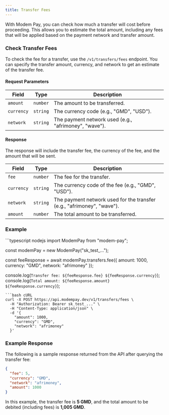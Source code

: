 ```yaml
---
title: Transfer Fees
---
```


With Modem Pay, you can check how much a transfer will cost before proceeding. This allows you to estimate the total amount, including any fees that will be applied based on the payment network and transfer amount.

### Check Transfer Fees

To check the fee for a transfer, use the `/v1/transfers/fees` endpoint. You can specify the transfer amount, currency, and network to get an estimate of the transfer fee.

#### Request Parameters

| Field        | Type   | Description                                                  |
|--------------|--------|--------------------------------------------------------------|
| `amount`     | `number` | The amount to be transferred.          |
| `currency`   | `string` | The currency code (e.g., "GMD", "USD").                      |
| `network`    | `string` | The payment network used (e.g., "afrimoney", "wave").         |

#### Response

The response will include the transfer fee, the currency of the fee, and the amount that will be sent.

| Field        | Type   | Description                                                  |
|--------------|--------|--------------------------------------------------------------|
| `fee`        | `number` | The fee for the transfer.              |
| `currency`   | `string` | The currency code of the fee (e.g., "GMD", "USD").            |
| `network`    | `string` | The payment network used for the transfer (e.g., "afrimoney", "wave"). |
| `amount`     | `number` | The total amount to be transferred.        |

### Example

<CodeGroup>
```typescript nodejs
import ModemPay from "modem-pay";

const modemPay = new ModemPay("sk_test_...");

const feeResponse = await modemPay.transfers.fee({
  amount: 1000,
  currency: "GMD",
  network: "afrimoney"
});

console.log(`Transfer fee: ${feeResponse.fee} ${feeResponse.currency}`);
console.log(`Total amount: ${feeResponse.amount} ${feeResponse.currency}`);
```
```bash cURL
curl -X POST https://api.modempay.dev/v1/transfers/fees \
  -H "Authorization: Bearer sk_test_..." \
  -H "Content-Type: application/json" \
  -d '{
    "amount": 1000,
    "currency": "GMD",
    "network": "afrimoney"
  }'
```
</CodeGroup>


### Example Response

The following is a sample response returned from the API after querying the transfer fee:

```json
{
  "fee": 5,
  "currency": "GMD",
  "network": "afrimoney",
  "amount": 1000
}
```

In this example, the transfer fee is **5 GMD**, and the total amount to be debited (including fees) is **1,005 GMD**.
